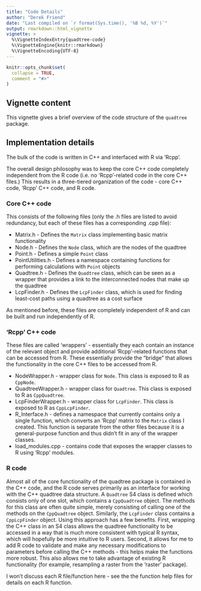 ```yaml
---
title: "Code Details"
author: "Derek Friend"
date: "Last compiled on `r format(Sys.time(), '%B %d, %Y')`"
output: rmarkdown::html_vignette
vignette: >
  %\VignetteIndexEntry{quadtree-code}
  %\VignetteEngine{knitr::rmarkdown}
  %\VignetteEncoding{UTF-8}
---
```


```r
knitr::opts_chunk$set(
  collapse = TRUE,
  comment = "#>"
)
```

## Vignette content

This vignette gives a brief overview of the code structure of the `quadtree` package.

## Implementation details

The bulk of the code is written in C++ and interfaced with R via 'Rcpp'.

The overall design philosophy was to keep the core C++ code completely independent from the R code (i.e. no 'Rcpp'-related code in the core C++ files.) This results in a three-tiered organization of the code - core C++ code, 'Rcpp' C++ code, and  R code.

### Core C++ code

This consists of the following files (only the .h files are listed to avoid redundancy, but each of these files has a corresponding .cpp file):

* Matrix.h - Defines the `Matrix` class implementing basic matrix functionality
* Node.h - Defines the `Node` class, which are the nodes of the quadtree
* Point.h - Defines a simple `Point` class
* PointUtilities.h - Defines a namespace containing functions for performing  calculations with `Point` objects
* Quadtree.h - Defines the `Quadtree` class, which can be seen as a wrapper that provides a link to the interconnected nodes that make up the quadtree
* LcpFinder.h - Defines the `LcpFinder` class, which is used for finding least-cost paths using a quadtree as a cost surface

As mentioned before, these files are completely independent of R and can be built and run independently of R.

### 'Rcpp' C++ code

These files are called 'wrappers' - essentially they each contain an instance of the relevant object and provide additional 'Rcpp'-related functions that can be accessed from R. These essentially provide the "bridge" that allows the functionality in the core C++ files to be accessed from R.

* NodeWrapper.h - wrapper class for `Node`. This class is exposed to R as `CppNode`.
* QuadtreeWrapper.h - wrapper class for `Quadtree`. This class is exposed to R as `CppQuadtree`.
* LcpFinderWrapper.h - wrapper class for `LcpFinder`. This class is exposed to R as `CppLcpFinder`.
* R_Interface.h - defines a namespace that currently contains only a single function, which converts an 'Rcpp' matrix to the `Matrix` class I created. This function is separate from the other files because it is a general-purpose function and thus didn't fit in any of the wrapper classes.
* load_modules.cpp - contains code that exposes the wrapper classes to R using 'Rcpp' modules.

### R code

Almost all of the core functionality of the quadtree package is contained in the C++ code, and the R code serves primarily as an interface for working with the C++ quadtree data structure. A `Quadtree` S4 class is defined which consists only of one slot, which contains a `CppQuadtree` object. The methods for this class are often quite simple, merely consisting of calling one of the methods on the `CppQuadtree` object. Similarly, the `LcpFinder` class contains a `CppLcpFinder` object. Using this approach has a few benefits. First, wrapping the C++ class in an S4 class allows the quadtree functionality to be accessed in a way that is much more consistent with typical R syntax, which will hopefully be more intuitive to R users. Second, it allows for me to add R code to validate and make any necessary modifications to parameters before calling the C++ methods - this helps make the functions more robust. This also allows me to take advantage of existing R functionality (for example, resampling a raster from the 'raster' package).

I won't discuss each R file/function here - see the the function help files for details on each R function.